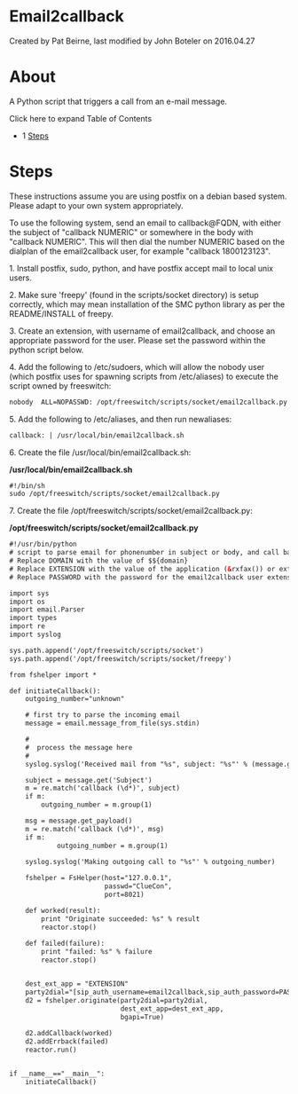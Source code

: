 
# Email2callback 

 Created by  Pat Beirne, last modified by  John Boteler on 2016.04.27

# About

A Python script that triggers a call from an e-mail message.  

  
Click here to expand Table of Contents

* 1 [Steps](#steps)

# Steps

These instructions assume you are using postfix on a debian based system. Please adapt to your own system appropriately.

To use the following system, send an email to callback@FQDN, with either the subject of "callback NUMERIC" or somewhere in the body with "callback NUMERIC". This will then dial the number NUMERIC based on the dialplan of the email2callback user, for example "callback 1800123123".

1\. Install postfix, sudo, python, and have postfix accept mail to local unix users.

2\. Make sure 'freepy' (found in the scripts/socket directory) is setup correctly, which may mean installation of the SMC python library as per the README/INSTALL of freepy.

3\. Create an extension, with username of email2callback, and choose an appropriate password for the user. Please set the password within the python script below.

4\. Add the following to /etc/sudoers, which will allow the nobody user (which postfix uses for spawning scripts from /etc/aliases) to execute the script owned by freeswitch:

```xml
nobody	ALL=NOPASSWD: /opt/freeswitch/scripts/socket/email2callback.py
```

5\. Add the following to /etc/aliases, and then run newaliases:

```xml
callback: | /usr/local/bin/email2callback.sh
```

6\. Create the file /usr/local/bin/email2callback.sh:

**/usr/local/bin/email2callback.sh**

```xml
#!/bin/sh
sudo /opt/freeswitch/scripts/socket/email2callback.py
```

7\. Create the file /opt/freeswitch/scripts/socket/email2callback.py:

**/opt/freeswitch/scripts/socket/email2callback.py**

```xml
#!/usr/bin/python
# script to parse email for phonenumber in subject or body, and call back with extension
# Replace DOMAIN with the value of $${domain}
# Replace EXTENSION with the value of the application (&rxfax()) or extension (5000)
# Replace PASSWORD with the password for the email2callback user extension

import sys
import os
import email.Parser
import types
import re
import syslog

sys.path.append('/opt/freeswitch/scripts/socket')
sys.path.append('/opt/freeswitch/scripts/socket/freepy')

from fshelper import *

def initiateCallback():
    outgoing_number="unknown"

    # first try to parse the incoming email
    message = email.message_from_file(sys.stdin)

    #
    #  process the message here
    #
    syslog.syslog('Received mail from "%s", subject: "%s"' % (message.get('From'), message.get('Subject') ))

    subject = message.get('Subject')
    m = re.match('callback (\d*)', subject)
    if m:
	    outgoing_number = m.group(1)  

    msg = message.get_payload()
    m = re.match('callback (\d*)', msg)
    if m:
            outgoing_number = m.group(1)
   
    syslog.syslog('Making outgoing call to "%s"' % outgoing_number) 

    fshelper = FsHelper(host="127.0.0.1",
                        passwd="ClueCon",
                        port=8021)        

    def worked(result):
        print "Originate succeeded: %s" % result
        reactor.stop()
        
    def failed(failure):
        print "failed: %s" % failure
        reactor.stop()


    dest_ext_app = "EXTENSION"
    party2dial="[sip_auth_username=email2callback,sip_auth_password=PASSWORD]sofia/external/%s@DOMAIN" % outgoing_number
    d2 = fshelper.originate(party2dial=party2dial,
                            dest_ext_app=dest_ext_app,
                            bgapi=True)
        
    d2.addCallback(worked)
    d2.addErrback(failed)
    reactor.run()    


if __name__=="__main__":
	initiateCallback()
```


